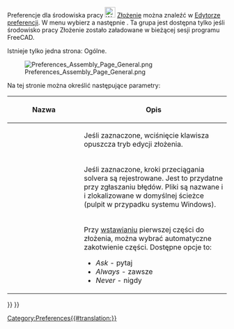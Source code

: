 <languages/>

{{Docnav/pl
|[[Assembly_CreateJointBelt/pl|Utwórz połączenie pasowe]]
|
|[[Assembly_Workbench/pl|środowisko pracy Złożenie]]
|IconL=Assembly_CreateJointBelt.svg
|IconR=
|IconC=Workbench_Assembly.svg
}}

{{TOCright}}

Preferencje dla środowiska pracy [[Image:Workbench_Assembly.svg|24px|link=Assembly_Workbench]] [[Assembly_Workbench/pl|Złożenie]] można znaleźć w [[Preferences_Editor/pl|Edytorze preferencji]]. W menu wybierz {{MenuCommand|Edycja → Preferencje...}} a następnie {{MenuCommand|[[Image:Workbench_Assembly.svg|16px]] Złożenie}}. Ta grupa jest dostępna tylko jeśli środowisko pracy Złożenie zostało załadowane w bieżącej sesji programu FreeCAD.

Istnieje tylko jedna strona: Ogólne.

[[Image:Preferences_Assembly_Page_General.png]]

Na tej stronie można określić następujące parametry:

{| class="wikitable"
!style="width: 33%;"|Nazwa
!style="width: 66%;"|Opis
|-
| {{MenuCommand|Esc leaves edit mode}}
| Jeśli zaznaczone, wciśnięcie klawisza {{KEY|Esc}} opuszcza tryb edycji złożenia.
|-
| {{MenuCommand|Log dragging steps}}
| Jeśli zaznaczone, kroki przeciągania solvera są rejestrowane. Jest to przydatne przy zgłaszaniu błędów. Pliki są nazwane {{FileName|runPreDrag.asmt}} i {{FileName|dragging.log}} i zlokalizowane w domyślnej ścieżce {{Incode|std::ofstream}} (pulpit w przypadku systemu Windows).
|-
| {{MenuCommand|Ground first part}}
| Przy [[Assembly_InsertLink/pl|wstawianiu]] pierwszej części do złożenia, można wybrać automatyczne zakotwienie części. Dostępne opcje to:
* ''Ask'' - pytaj
* ''Always'' - zawsze
* ''Never'' - nigdy
|}


{{Docnav/pl
|[[Assembly_CreateJointBelt/pl|Utwórz połączenie pasowe]]
|
|[[Assembly_Workbench/pl|środowisko pracy Złożenie]]
|IconL=Assembly_CreateJointBelt.svg
|IconR=
|IconC=Workbench_Assembly.svg
}}

{{Assembly_Tools_navi{{#translation:}}}}
{{Userdocnavi{{#translation:}}}}
[[Category:Preferences{{#translation:}}]]